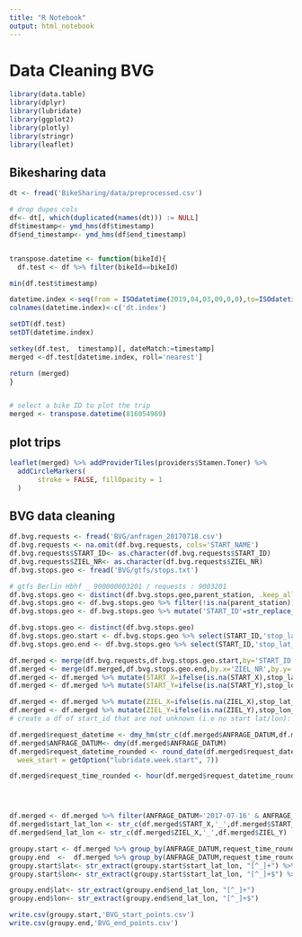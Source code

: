 ```yaml
---
title: "R Notebook"
output: html_notebook
---
```


# Data Cleaning BVG 
```r
library(data.table)
library(dplyr)
library(lubridate)
library(ggplot2)
library(plotly)
library(stringr)
library(leaflet)


```



## Bikesharing data
```r
dt <- fread('BikeSharing/data/preprocessed.csv')

# drop dupes cols
df<- dt[, which(duplicated(names(dt))) := NULL]
df$timestamp<- ymd_hms(df$timestamp)
df$end_timestamp<- ymd_hms(df$end_timestamp)


transpose.datetime <- function(bikeId){
  df.test <- df %>% filter(bikeId==bikeId)

min(df.test$timestamp)

datetime.index <-seq(from = ISOdatetime(2019,04,03,09,0,0),to=ISOdatetime(2019,07,11,9,0,0), by = "10 min") %>% as.data.frame()
colnames(datetime.index)<-c('dt.index')

setDT(df.test)
setDT(datetime.index)

setkey(df.test,  timestamp)[, dateMatch:=timestamp]
merged <-df.test[datetime.index, roll='nearest']

return (merged)
}


# select a bike ID to plot the trip
merged <- transpose.datetime(816054969)

```

## plot trips
```r
leaflet(merged) %>% addProviderTiles(providers$Stamen.Toner) %>%
  addCircleMarkers(
       stroke = FALSE, fillOpacity = 1
  )
```

## BVG data cleaning
```r

df.bvg.requests <- fread('BVG/anfragen_20170718.csv')
df.bvg.requests <- na.omit(df.bvg.requests, cols='START_NAME')
df.bvg.requests$START_ID<- as.character(df.bvg.requests$START_ID)
df.bvg.requests$ZIEL_NR<- as.character(df.bvg.requests$ZIEL_NR)
df.bvg.stops.geo <- fread('BVG/gtfs/stops.txt') 

# gtfs Berlin Hbhf _ 900000003201 / requests : 9003201
df.bvg.stops.geo <- distinct(df.bvg.stops.geo,parent_station, .keep_all= TRUE)
df.bvg.stops.geo <- df.bvg.stops.geo %>% filter(!is.na(parent_station))
df.bvg.stops.geo <- df.bvg.stops.geo %>% mutate('START_ID'=str_replace_all(parent_station, pattern = "00000", replacement = "")) 

df.bvg.stops.geo <- distinct(df.bvg.stops.geo)
df.bvg.stops.geo.start <- df.bvg.stops.geo %>% select(START_ID,'stop_lat_start'=stop_lat,'stop_lon_start'=stop_lon)
df.bvg.stops.geo.end <- df.bvg.stops.geo %>% select(START_ID,'stop_lat_end'=stop_lat,'stop_lon_end'=stop_lon)

df.merged <- merge(df.bvg.requests,df.bvg.stops.geo.start,by='START_ID',all.x=T,suffixes = c('_requests','_start')) 
df.merged <- merge(df.merged,df.bvg.stops.geo.end,by.x='ZIEL_NR',by.y='START_ID',all.x=T,suffixes = c('_requests','_end'))
df.merged <- df.merged %>% mutate(START_X=ifelse(is.na(START_X),stop_lat_start,START_X))
df.merged <- df.merged %>% mutate(START_Y=ifelse(is.na(START_Y),stop_lon_start,START_Y))

df.merged <- df.merged %>% mutate(ZIEL_X=ifelse(is.na(ZIEL_X),stop_lat_end,ZIEL_X))
df.merged <- df.merged %>% mutate(ZIEL_Y=ifelse(is.na(ZIEL_Y),stop_lon_end,ZIEL_Y))
# create a df of start_id that are not unknown (i.e no start lat/lon):

df.merged$request_datetime <- dmy_hm(str_c(df.merged$ANFRAGE_DATUM,df.merged$ANFRAGE_ZEIT))
df.merged$ANFRAGE_DATUM<- dmy(df.merged$ANFRAGE_DATUM)
df.merged$request_datetime_rounded <- round_date(df.merged$request_datetime, unit = "hour",
  week_start = getOption("lubridate.week.start", 7))

df.merged$request_time_rounded <- hour(df.merged$request_datetime_rounded)




df.merged <- df.merged %>% filter(ANFRAGE_DATUM>'2017-07-16' & ANFRAGE_DATUM<'2017-07-19')
df.merged$start_lat_lon <- str_c(df.merged$START_X,'_',df.merged$START_Y)
df.merged$end_lat_lon <- str_c(df.merged$ZIEL_X,'_',df.merged$ZIEL_Y)

groupy.start <- df.merged %>% group_by(ANFRAGE_DATUM,request_time_rounded, start_lat_lon)%>% summarise(total_date=n())
groupy.end  <-  df.merged %>% group_by(ANFRAGE_DATUM,request_time_rounded, end_lat_lon)%>% summarise(total_date=n())
groupy.start$lat<- str_extract(groupy.start$start_lat_lon, "[^_]+") %>% as.numeric()
groupy.start$lon<- str_extract(groupy.start$start_lat_lon, "[^_]+$") %>% as.numeric()

groupy.end$lat<- str_extract(groupy.end$end_lat_lon, "[^_]+")
groupy.end$lon<- str_extract(groupy.end$end_lat_lon, "[^_]+$")

write.csv(groupy.start,'BVG_start_points.csv')
write.csv(groupy.end,'BVG_end_points.csv')

```

